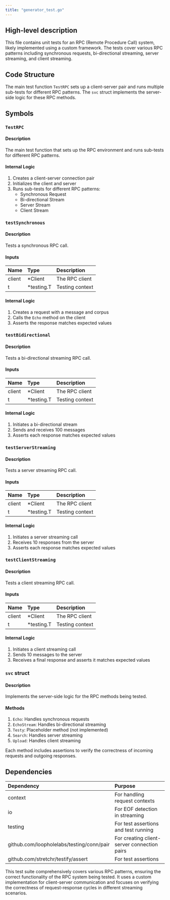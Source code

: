 ```yaml
---
title: "generator_test.go"
---
```


## High-level description
This file contains unit tests for an RPC (Remote Procedure Call) system, likely implemented using a custom framework. The tests cover various RPC patterns including synchronous requests, bi-directional streaming, server streaming, and client streaming.

## Code Structure
The main test function `TestRPC` sets up a client-server pair and runs multiple sub-tests for different RPC patterns. The `svc` struct implements the server-side logic for these RPC methods.

## Symbols

### `TestRPC`
#### Description
The main test function that sets up the RPC environment and runs sub-tests for different RPC patterns.

#### Internal Logic
1. Creates a client-server connection pair
2. Initializes the client and server
3. Runs sub-tests for different RPC patterns:
   - Synchronous Request
   - Bi-directional Stream
   - Server Stream
   - Client Stream

### `testSynchronous`
#### Description
Tests a synchronous RPC call.

#### Inputs
| Name | Type | Description |
|:-----|:-----|:------------|
| client | *Client | The RPC client |
| t | *testing.T | Testing context |

#### Internal Logic
1. Creates a request with a message and corpus
2. Calls the `Echo` method on the client
3. Asserts the response matches expected values

### `testBidirectional`
#### Description
Tests a bi-directional streaming RPC call.

#### Inputs
| Name | Type | Description |
|:-----|:-----|:------------|
| client | *Client | The RPC client |
| t | *testing.T | Testing context |

#### Internal Logic
1. Initiates a bi-directional stream
2. Sends and receives 100 messages
3. Asserts each response matches expected values

### `testServerStreaming`
#### Description
Tests a server streaming RPC call.

#### Inputs
| Name | Type | Description |
|:-----|:-----|:------------|
| client | *Client | The RPC client |
| t | *testing.T | Testing context |

#### Internal Logic
1. Initiates a server streaming call
2. Receives 10 responses from the server
3. Asserts each response matches expected values

### `testClientStreaming`
#### Description
Tests a client streaming RPC call.

#### Inputs
| Name | Type | Description |
|:-----|:-----|:------------|
| client | *Client | The RPC client |
| t | *testing.T | Testing context |

#### Internal Logic
1. Initiates a client streaming call
2. Sends 10 messages to the server
3. Receives a final response and asserts it matches expected values

### `svc` struct
#### Description
Implements the server-side logic for the RPC methods being tested.

#### Methods
1. `Echo`: Handles synchronous requests
2. `EchoStream`: Handles bi-directional streaming
3. `Testy`: Placeholder method (not implemented)
4. `Search`: Handles server streaming
5. `Upload`: Handles client streaming

Each method includes assertions to verify the correctness of incoming requests and outgoing responses.

## Dependencies
| Dependency | Purpose |
|:-----------|:--------|
| context | For handling request contexts |
| io | For EOF detection in streaming |
| testing | For test assertions and test running |
| github.com/loopholelabs/testing/conn/pair | For creating client-server connection pairs |
| github.com/stretchr/testify/assert | For test assertions |

This test suite comprehensively covers various RPC patterns, ensuring the correct functionality of the RPC system being tested. It uses a custom implementation for client-server communication and focuses on verifying the correctness of request-response cycles in different streaming scenarios.